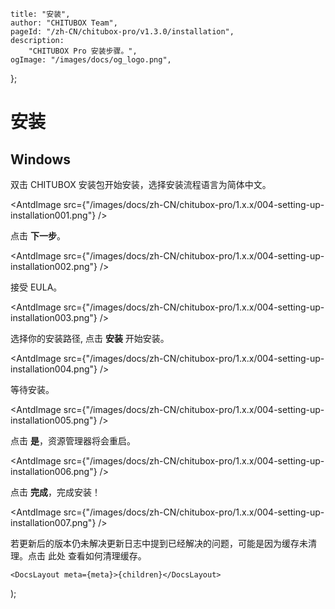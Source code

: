 
	title: "安装",
	author: "CHITUBOX Team",
	pageId: "/zh-CN/chitubox-pro/v1.3.0/installation",
	description:
		"CHITUBOX Pro 安装步骤。",
	ogImage: "/images/docs/og_logo.png",
};

# 安装

## Windows

双击 CHITUBOX 安装包开始安装，选择安装流程语言为简体中文。

<AntdImage
	src={"/images/docs/zh-CN/chitubox-pro/1.x.x/004-setting-up-installation001.png"}
/>

点击 **下一步**。

<AntdImage
	src={"/images/docs/zh-CN/chitubox-pro/1.x.x/004-setting-up-installation002.png"}
/>

接受 EULA。

<AntdImage
	src={"/images/docs/zh-CN/chitubox-pro/1.x.x/004-setting-up-installation003.png"}
/>

选择你的安装路径, 点击 **安装** 开始安装。

<AntdImage
	src={"/images/docs/zh-CN/chitubox-pro/1.x.x/004-setting-up-installation004.png"}
/>

等待安装。

<AntdImage
	src={"/images/docs/zh-CN/chitubox-pro/1.x.x/004-setting-up-installation005.png"}
/>

点击 **是**，资源管理器将会重启。

<AntdImage
	src={"/images/docs/zh-CN/chitubox-pro/1.x.x/004-setting-up-installation006.png"}
/>

点击 **完成**，完成安装！

<AntdImage
	src={"/images/docs/zh-CN/chitubox-pro/1.x.x/004-setting-up-installation007.png"}
/>

<Admonition type="note" title="注意">
	若更新后的版本仍未解决更新日志中提到已经解决的问题，可能是因为缓存未清理。点击
	<NextLink href="/zh-CN/docs/faq/latest/chitubox-pro-faq#清除缓存">此处</NextLink>
	查看如何清理缓存。
</Admonition>

	<DocsLayout meta={meta}>{children}</DocsLayout>
);
